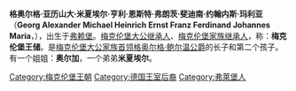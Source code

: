 '''格奥尔格·亚历山大·米夏埃尔·亨利·恩斯特·弗朗茨·斐迪南·约翰内斯·玛利亚'''（'''Georg Alexander Michael Heinrich Ernst Franz Ferdinand Johannes Maria'''，{{bd|1991年|7月17日|catIdx=G}}），出生于[[弗赖堡|弗赖堡]]。[[梅克伦堡统治者列表|梅克伦堡大公继承人]]、[[梅克伦堡王朝|梅克伦堡家族继承人]]，称：'''梅克伦堡王储'''。是[[梅克伦堡统治者列表|梅克伦堡大公家族首领]][[格奥尔格·鲍尔温_(梅克伦堡)|格奥尔格·鲍尔温公爵]]的长子和第二个孩子。有一个姐姐：'''奥尔加'''，一个弟弟'''米夏埃尔'''。

{{DEFAULTSORT: Alexander}}
[[Category:梅克伦堡王朝|Category:梅克伦堡王朝]]
[[Category:德国王室后裔|Category:德国王室后裔]]
[[Category:弗萊堡人|Category:弗萊堡人]]